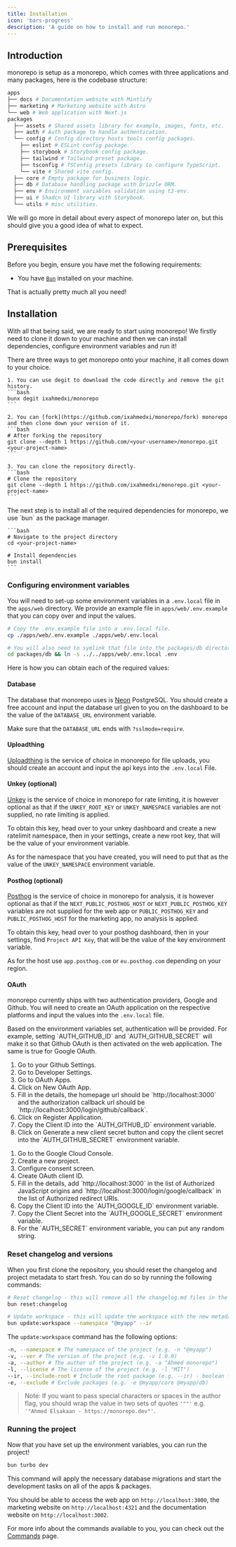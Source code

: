```yaml
---
title: Installation
icon: 'bars-progress'
description: 'A guide on how to install and run monorepo.'
---
```


## Introduction

monorepo is setup as a monorepo, which comes with three applications and many packages, here is the codebase structure:

```bash
apps
├── docs # Documentation website with Mintlify
├── marketing # Marketing website with Astro
└── web # Web application with Next.js
packages
  ├── assets # Shared assets library for example, images, fonts, etc.
  ├── auth # Auth package to handle authentication.
  └── config # Config directory hosts tools config packages.
    ├── eslint # ESLint config package.
    ├── storybook # Storybook config package.
    ├── tailwind # Tailwind preset package.
    ├── tsconfig # TSConfig presets library to configure TypeScript.
    └── vite # Shared vite config.
  ├── core # Empty package for business logic.
  ├── db # Database handling package with Drizzle ORM.
  ├── env # Environment variables validation using t3-env.
  ├── ui # Shadcn UI library with Storybook.
  └── utils # misc utilities.
```

We will go more in detail about every aspect of monorepo later on, but this should give you a good idea of what to expect.

## Prerequisites

Before you begin, ensure you have met the following requirements:

- You have [`Bun`](https://bun.sh) installed on your machine.

That is actually pretty much all you need!

## Installation

With all that being said, we are ready to start using monorepo! We firstly need to clone it down to your machine and then we can install dependencies, configure environment variables and run it!

<AccordionGroup>
  <Accordion title="1. Clone the repository" icon="github">
    There are three ways to get monorepo onto your machine, it all comes down to your choice.

    1. You can use degit to download the code directly and remove the git history.
    ```bash
    bunx degit ixahmedxi/monorepo
    ```

    2. You can [fork](https://github.com/ixahmedxi/monorepo/fork) monorepo and then clone down your version of it.
    ```bash
    # After forking the repository
    git clone --depth 1 https://github.com/<your-username>/monorepo.git <your-project-name>
    ```

    3. You can clone the repository directly.
    ```bash
    # Clone the repository
    git clone --depth 1 https://github.com/ixahmedxi/monorepo.git <your-project-name>
    ```

  </Accordion>

  <Accordion title="2. Install dependencies" icon="cube">
    The next step is to install all of the required dependencies for monorepo, we use `bun` as the package manager.

    ```bash
    # Navigate to the project directory
    cd <your-project-name>

    # Install dependencies
    bun install
    ```

  </Accordion>
</AccordionGroup>

### Configuring environment variables

You will need to set-up some environment variables in a `.env.local` file in the `apps/web` directory. We provide an example file in `apps/web/.env.example` that you can copy over and input the values.

```bash
# Copy the .env.example file into a .env.local file.
cp ./apps/web/.env.example ./apps/web/.env.local

# You will also need to symlink that file into the packages/db directory as a `.env` file.
cd packages/db && ln -s ../../apps/web/.env.local .env
```

Here is how you can obtain each of the required values:

#### Database

The database that monorepo uses is [Neon](https://neon.tech) PostgreSQL. You should create a free account and input the database url given to you on the dashboard to be the value of the `DATABASE_URL` environment variable.

Make sure that the `DATABASE_URL` ends with `?sslmode=require`.

#### Uploadthing

[Uploadthing](https://uploadthing.com) is the service of choice in monorepo for file uploads, you should create an account and input the api keys into the `.env.local` File.

#### Unkey (optional)

[Unkey](https://unkey.dev) is the service of choice in monorepo for rate limiting, it is however optional as that if the `UNKEY_ROOT_KEY` or `UNKEY_NAMESPACE` variables are not supplied, no rate limiting is applied.

To obtain this key, head over to your unkey dashboard and create a new ratelimit namespace, then in your settings, create a new root key, that will be the value of your environment variable.

As for the namespace that you have created, you will need to put that as the value of the `UNKEY_NAMESPACE` environment variable.

#### Posthog (optional)

[Posthog](https://posthog.com) is the service of choice in monorepo for analysis, it is however optional as that if the `NEXT_PUBLIC_POSTHOG_HOST` or `NEXT_PUBLIC_POSTHOG_KEY` variables are not supplied for the web app or `PUBLIC_POSTHOG_KEY` and `PUBLIC_POSTHOG_HOST` for the marketing app, no analysis is applied.

To obtain this key, head over to your posthog dashboard, then in your settings, find `Project API Key`, that will be the value of the key environment variable.

As for the host use `app.posthog.com` or `eu.posthog.com` depending on your region.

#### OAuth

monorepo currently ships with two authentication providers, Google and Github. You will need to create an OAuth application on the respective platforms and input the values into the `.env.local` file.

<Note>
	Based on the environment variables set, authentication will be provided. For example,
	setting `AUTH_GITHUB_ID` and `AUTH_GITHUB_SECRET` will make it so that Github OAuth is
	then activated on the web application. The same is true for Google OAuth.
</Note>

<AccordionGroup>
	<Accordion title='Configuring Github OAuth' icon='github'>
		<ol>
			<li>Go to your Github Settings.</li>
			<li>Go to Developer Settings.</li>
			<li>Go to OAuth Apps.</li>
			<li>Click on New OAuth App.</li>
			<li>
				Fill in the details, the homepage url should be `http://localhost:3000` and the
				authorization callback url should be
				`http://localhost:3000/login/github/callback`.
			</li>
			<li>Click on Register Application.</li>
			<li>Copy the Client ID into the `AUTH_GITHUB_ID` environment variable.</li>
			<li>
				Click on Generate a new client secret button and copy the client secret into the
				`AUTH_GITHUB_SECRET` environment variable.
			</li>
		</ol>
	</Accordion>
	<Accordion title='Configuring Google OAuth' icon='google'>
		<ol>
			<li>Go to the Google Cloud Console.</li>
			<li>Create a new project.</li>
			<li>Configure consent screen.</li>
			<li>Create OAuth client ID.</li>
			<li>
				Fill in the details, add `http://localhost:3000` in the list of Authorized
				JavaScript origins and `http://localhost:3000/login/google/callback` in the list
				of Authorized redirect URIs.
			</li>
			<li>Copy the Client ID into the `AUTH_GOOGLE_ID` environment variable.</li>
			<li>Copy the Client Secret into the `AUTH_GOOGLE_SECRET` environment variable.</li>
			<li>For the `AUTH_SECRET` environment variable, you can put any random string.</li>
		</ol>
	</Accordion>
</AccordionGroup>

### Reset changelog and versions

When you first clone the repository, you should reset the changelog and project metadata to start fresh. You can do so by running the following commands:

```bash
# Reset changelog - this will remove all the changelog.md files in the packages
bun reset:changelog

# Update workspace - this will update the workspace with the new metadata
bun update:workspace --namespace "@myapp" --ir
```

The `update:workspace` command has the following options:

```bash
-n, --namespace # The namespace of the project (e.g. -n "@myapp")
-v, --ver # The version of the project (e.g. -v 1.0.0)
-a, --author # The author of the project (e.g. -a "Ahmed monorepo")
-l, --license # The license of the project (e.g. -l "MIT")
--ir, --include-root # Include the root package (e.g. --ir) - boolean flag - no value needs to be passed
-e, --exclude # Exclude packages (e.g. -e @myapp/core @myapp/db)
```

> Note: If you want to pass special characters or spaces in the author flag, you should wrap the value in two sets of quotes `'""'` e.g. `'"Ahmed Elsakaan - https://monorepo.dev"'`.

### Running the project

Now that you have set up the environment variables, you can run the project!

```bash
bun turbo dev
```

This command will apply the necessary database migrations and start the development tasks on all of the apps & packages.

You should be able to access the web app on `http://localhost:3000`, the marketing website on `http://localhost:4321` and the documentation website on `http://localhost:3002`.

For more info about the commands available to you, you can check out the [Commands](/commands) page.
